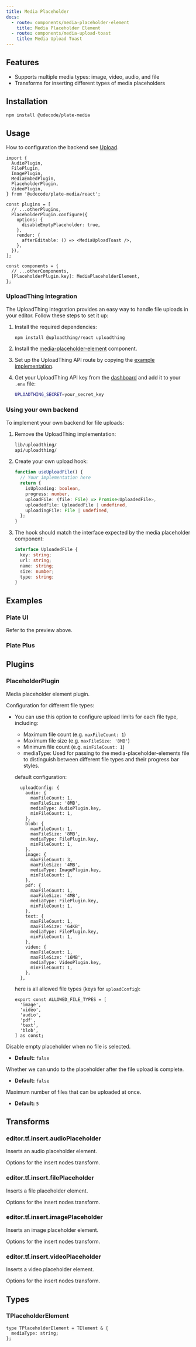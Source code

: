 ```yaml
---
title: Media Placeholder
docs:
  - route: components/media-placeholder-element
    title: Media Placeholder Element
  - route: components/media-upload-toast
    title: Media Upload Toast
---
```


<ComponentPreview name="media-demo" />

<PackageInfo>

## Features

- Supports multiple media types: image, video, audio, and file
- Transforms for inserting different types of media placeholders

</PackageInfo>

## Installation

```bash
npm install @udecode/plate-media
```

## Usage

How to configuration the backend see [Upload](/docs/upload).

```tsx
import {
  AudioPlugin,
  FilePlugin,
  ImagePlugin,
  MediaEmbedPlugin,
  PlaceholderPlugin,
  VideoPlugin,
} from '@udecode/plate-media/react';
```

```tsx
const plugins = [
  // ...otherPlugins,
  PlaceholderPlugin.configure({
    options: {
      disableEmptyPlaceholder: true,
    },
    render: {
      afterEditable: () => <MediaUploadToast />,
    },
  }),
];
```

```tsx
const components = {
  // ...otherComponents,
  [PlaceholderPlugin.key]: MediaPlaceholderElement,
};
```

### UploadThing Integration

The UploadThing integration provides an easy way to handle file uploads in your editor. Follow these steps to set it up:

1. Install the required dependencies:

   ```bash
   npm install @uploadthing/react uploadthing
   ```

2. Install the [media-placeholder-element](/docs/components/media-placeholder-element) component.

3. Set up the UploadThing API route by copying the [example implementation](https://github.com/udecode/plate/blob/main/templates/plate-playground-template/src/app/api/uploadthing/core.ts).

4. Get your UploadThing API key from the [dashboard](https://uploadthing.com/dashboard) and add it to your `.env` file:
   ```bash
   UPLOADTHING_SECRET=your_secret_key
   ```

### Using your own backend

To implement your own backend for file uploads:

1. Remove the UploadThing implementation:

   ```bash
   lib/uploadthing/
   api/uploadthing/
   ```

2. Create your own upload hook:

   ```ts
   function useUploadFile() {
     // Your implementation here
     return {
       isUploading: boolean,
       progress: number,
       uploadFile: (file: File) => Promise<UploadedFile>,
       uploadedFile: UploadedFile | undefined,
       uploadingFile: File | undefined,
     };
   }
   ```

3. The hook should match the interface expected by the media placeholder component:
   ```ts
   interface UploadedFile {
     key: string;
     url: string;
     name: string;
     size: number;
     type: string;
   }
   ```

## Examples

<ComponentPreview name="playground-demo" id="mediaPlaceholder" />

### Plate UI

Refer to the preview above.

### Plate Plus

<ComponentPreviewPro name="upload-pro" />

## Plugins

### PlaceholderPlugin

Media placeholder element plugin.

<APIOptions>
<APIItem name="uploadConfig" type="Partial<Record<AllowedFileType, MediaItemConfig>>" optional>
Configuration for different file types:

- You can use this option to configure upload limits for each file type, including:

  - Maximum file count (e.g. `maxFileCount: 1`)
  - Maximum file size (e.g. `maxFileSize: '8MB'`)
  - Minimum file count (e.g. `minFileCount: 1`)
  - mediaType: Used for passing to the media-placeholder-elements file to distinguish between different file types and their progress bar styles.

  default configuration:

  ```tsx
    uploadConfig: {
      audio: {
        maxFileCount: 1,
        maxFileSize: '8MB',
        mediaType: AudioPlugin.key,
        minFileCount: 1,
      },
      blob: {
        maxFileCount: 1,
        maxFileSize: '8MB',
        mediaType: FilePlugin.key,
        minFileCount: 1,
      },
      image: {
        maxFileCount: 3,
        maxFileSize: '4MB',
        mediaType: ImagePlugin.key,
        minFileCount: 1,
      },
      pdf: {
        maxFileCount: 1,
        maxFileSize: '4MB',
        mediaType: FilePlugin.key,
        minFileCount: 1,
      },
      text: {
        maxFileCount: 1,
        maxFileSize: '64KB',
        mediaType: FilePlugin.key,
        minFileCount: 1,
      },
      video: {
        maxFileCount: 1,
        maxFileSize: '16MB',
        mediaType: VideoPlugin.key,
        minFileCount: 1,
      },
    },
  ```

  here is all allowed file types (keys for `uploadConfig`):

  ```tsx
  export const ALLOWED_FILE_TYPES = [
    'image',
    'video',
    'audio',
    'pdf',
    'text',
    'blob',
  ] as const;
  ```

</APIItem>

<APIItem name="disableEmptyPlaceholder" type="boolean" optional>
Disable empty placeholder when no file is selected.

- **Default:** `false`
</APIItem>

<APIItem name="disableFileDrop" type="boolean" optional>
Whether we can undo to the placeholder after the file upload is complete.

- **Default:** `false`
</APIItem>

<APIItem name="maxFileCount" type="number" optional>
Maximum number of files that can be uploaded at once.

- **Default:** `5`
</APIItem>
</APIOptions>

## Transforms

### editor.tf.insert.audioPlaceholder

Inserts an audio placeholder element.

<APIParameters>
  <APIItem name="options" type="InsertNodesOptions">
    Options for the insert nodes transform.
  </APIItem>
</APIParameters>

### editor.tf.insert.filePlaceholder

Inserts a file placeholder element.

<APIParameters>
  <APIItem name="options" type="InsertNodesOptions">
    Options for the insert nodes transform.
  </APIItem>
</APIParameters>

### editor.tf.insert.imagePlaceholder

Inserts an image placeholder element.

<APIParameters>
  <APIItem name="options" type="InsertNodesOptions">
    Options for the insert nodes transform.
  </APIItem>
</APIParameters>

### editor.tf.insert.videoPlaceholder

Inserts a video placeholder element.

<APIParameters>
  <APIItem name="options" type="InsertNodesOptions">
    Options for the insert nodes transform.
  </APIItem>
</APIParameters>

## Types

### TPlaceholderElement

```tsx
type TPlaceholderElement = TElement & {
  mediaType: string;
};
```
